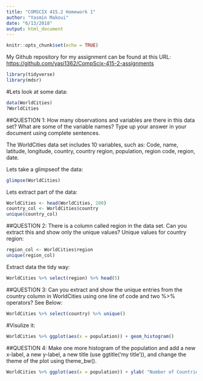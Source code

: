 ```yaml
---
title: "COMSCIX 415.2 Homework 1"
author: "Yasmin Makoui"
date: "6/13/2018"
output: html_document
---
```


```r
knitr::opts_chunk$set(echo = TRUE)
```

My Github repository for my assignment can be found at this URL: [https://github.com/yasi1362/CompScix-415-2-assignments](https://github.com/yasi1362/CompScix-415-2-assignments)


```r
library(tidyverse)
library(mdsr)
```
#Lets look at some data:
```r
data(WorldCities)
?WorldCities
```
##QUESTION 1: How many observations and variables are there in this data set? What are some of the variable names? Type up your answer in your document using complete sentences.

The WorldCities data set includes 10 variables, such as:
Code, name, latitude, longitude, country, country region, population, region code, region, date.

Lets take a glimpseof the data:
```r
glimpse(WorldCities)
```

Lets extract part of the data:
```r
WorldCities <- head(WorldCities, 200)
country_col <- WorldCities$country
unique(country_col)
```
##QUESTION 2: There is a column called region in the data set. Can you extract this and show only the unique values?
Unique values for country region:
```r
region_col <- WorldCities$region
unique(region_col)
```

Extract data the tidy way:
```r
WorldCities %>% select(region) %>% head(5)
```

##QUESTION 3: Can you extract and show the unique entries from the country column in WorldCities using one line of code and two %>% operators?
See Below:

```r
WorldCities %>% select(country) %>% unique()
```

#Visulize it:
```r
WorldCities %>% ggplot(aes(x = population)) + geom_histogram()
```

##QUESTION 4: Make one more histogram of the population and add a new x-label, a new y-label, a new title (use ggtitle('my title')), and change the theme of the plot using theme_bw().

```r
WorldCities %>% ggplot(aes(x = population)) + ylab( "Number of Countries") + ggtitle("World population") + geom_histogram() +theme_bw()
```

